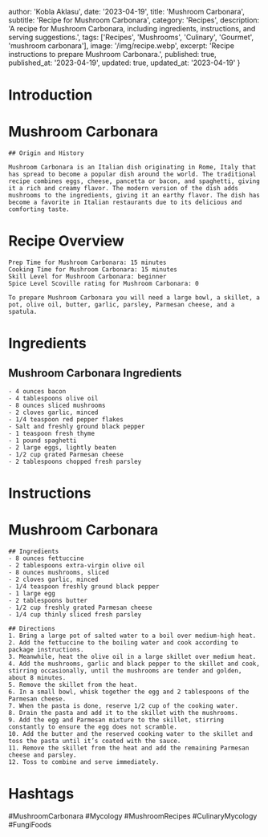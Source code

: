 
  author: 'Kobla Aklasu',
  date: '2023-04-19',
  title: 'Mushroom Carbonara',
  subtitle: 'Recipe for Mushroom Carbonara',
  category: 'Recipes',
  description: 'A recipe for Mushroom Carbonara, including ingredients, instructions, and serving suggestions.',
  tags: ['Recipes', 'Mushrooms', 'Culinary', 'Gourmet', 'mushroom carbonara'],
  image: '/img/recipe.webp',
  excerpt: 'Recipe instructions to prepare Mushroom Carbonara.',
  published: true,
  published_at: '2023-04-19',
  updated: true,
  updated_at: '2023-04-19'
}


  # Introduction

# Mushroom Carbonara 
    
    ## Origin and History
    
    Mushroom Carbonara is an Italian dish originating in Rome, Italy that has spread to become a popular dish around the world. The traditional recipe combines eggs, cheese, pancetta or bacon, and spaghetti, giving it a rich and creamy flavor. The modern version of the dish adds mushrooms to the ingredients, giving it an earthy flavor. The dish has become a favorite in Italian restaurants due to its delicious and comforting taste.

# Recipe Overview

    Prep Time for Mushroom Carbonara: 15 minutes 
    Cooking Time for Mushroom Carbonara: 15 minutes 
    Skill Level for Mushroom Carbonara: beginner 
    Spice Level Scoville rating for Mushroom Carbonara: 0
    
    To prepare Mushroom Carbonara you will need a large bowl, a skillet, a pot, olive oil, butter, garlic, parsley, Parmesan cheese, and a spatula.

# Ingredients

## Mushroom Carbonara Ingredients
    - 4 ounces bacon
    - 4 tablespoons olive oil
    - 8 ounces sliced mushrooms 
    - 2 cloves garlic, minced
    - 1/4 teaspoon red pepper flakes
    - Salt and freshly ground black pepper 
    - 1 teaspoon fresh thyme
    - 1 pound spaghetti
    - 2 large eggs, lightly beaten
    - 1/2 cup grated Parmesan cheese
    - 2 tablespoons chopped fresh parsley

# Instructions

# Mushroom Carbonara 
    
    ## Ingredients 
    - 8 ounces fettuccine 
    - 2 tablespoons extra-virgin olive oil 
    - 8 ounces mushrooms, sliced 
    - 2 cloves garlic, minced 
    - 1/4 teaspoon freshly ground black pepper 
    - 1 large egg 
    - 2 tablespoons butter 
    - 1/2 cup freshly grated Parmesan cheese 
    - 1/4 cup thinly sliced fresh parsley 
    
    ## Directions 
    1. Bring a large pot of salted water to a boil over medium-high heat.
    2. Add the fettuccine to the boiling water and cook according to package instructions.
    3. Meanwhile, heat the olive oil in a large skillet over medium heat.
    4. Add the mushrooms, garlic and black pepper to the skillet and cook, stirring occasionally, until the mushrooms are tender and golden, about 8 minutes.
    5. Remove the skillet from the heat.
    6. In a small bowl, whisk together the egg and 2 tablespoons of the Parmesan cheese. 
    7. When the pasta is done, reserve 1/2 cup of the cooking water. 
    8. Drain the pasta and add it to the skillet with the mushrooms.
    9. Add the egg and Parmesan mixture to the skillet, stirring constantly to ensure the egg does not scramble.
    10. Add the butter and the reserved cooking water to the skillet and toss the pasta until it’s coated with the sauce.
    11. Remove the skillet from the heat and add the remaining Parmesan cheese and parsley.
    12. Toss to combine and serve immediately.

# Hashtags

#MushroomCarbonara #Mycology #MushroomRecipes #CulinaryMycology #FungiFoods



